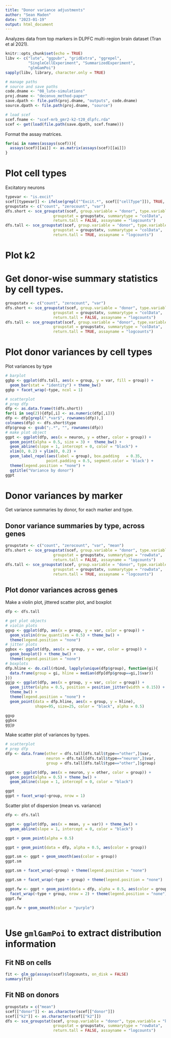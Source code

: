 ```yaml
---
title: "Donor variance adjustments"
author: "Sean Maden"
date: "2023-01-19"
output: html_document
---
```


Analyzes data from top markers in DLPFC multi-region brain dataset (Tran et al 2021).

```r
knitr::opts_chunk$set(echo = TRUE)
libv <- c("lute", "ggpubr", "gridExtra", "ggrepel",
          "SingleCellExperiment", "SummarizedExperiment",
          "glmGamPoi")
sapply(libv, library, character.only = TRUE)

# manage paths
# source and save paths
code.dname <- "08_lute-simulations"
proj.dname <- "deconvo_method-paper"
save.dpath <- file.path(proj.dname, "outputs", code.dname)
source.dpath <- file.path(proj.dname, "source")

# load scef
scef.fname <- "scef-mrb_gmr2-k2-t20_dlpfc.rda"
scef <- get(load(file.path(save.dpath, scef.fname)))

```

Format the assay matrices.

```r
for(ai in names(assays(scef))){
  assays(scef)[[ai]] <- as.matrix(assays(scef)[[ai]])
}
```

# Plot cell types

Excitatory neurons

```r
typevar <- "is.excit"
scef[[typevar]] <- ifelse(grepl("^Excit.*", scef[["cellType"]]), TRUE, FALSE)
groupstatv <- c("count", "zerocount", "var")
dfs.short <- sce_groupstat(scef, group.variable = "donor", type.variable = typevar,
                     groupstat = groupstatv, summarytype = "colData",
                     return.tall = FALSE, assayname = "logcounts")
dfs.tall <- sce_groupstat(scef, group.variable = "donor", type.variable = typevar,
                     groupstat = groupstatv, summarytype = "colData",
                     return.tall = TRUE, assayname = "logcounts")
```

# Plot k2

# Get donor-wise summary statistics by cell types.

```r
groupstatv <- c("count", "zerocount", "var")
dfs.short <- sce_groupstat(scef, group.variable = "donor", type.variable = "k2",
                     groupstat = groupstatv, summarytype = "colData",
                     return.tall = FALSE, assayname = "logcounts")
dfs.tall <- sce_groupstat(scef, group.variable = "donor", type.variable = "k2",
                     groupstat = groupstatv, summarytype = "colData",
                     return.tall = TRUE, assayname = "logcounts")
```

# Plot donor variances by cell types

Plot variances by type

```r
# barplot
ggbp <- ggplot(dfs.tall, aes(x = group, y = var, fill = group)) +
  geom_bar(stat = "identity") + theme_bw()
ggbp + facet_wrap(~type, ncol = 1)
```

```r
# scatterplot
# prep dfp
dfp <- as.data.frame(t(dfs.short))
for(i in seq(2)){dfp[,i] <- as.numeric(dfp[,i])}
dfp <- dfp[grepl(".*var$", rownames(dfp)),]
colnames(dfp) <- dfs.short$type
dfp$group <- gsub(";.*", "", rownames(dfp))
# make plot object
ggpt <- ggplot(dfp, aes(x = neuron, y = other, color = group)) +
  geom_point(alpha = 0.5, size = 3) +  theme_bw() +
  geom_abline(slope = 1, intercept = 0, color = "black") +
  xlim(0, 0.2) + ylim(0, 0.2) +
  geom_label_repel(aes(label = group), box.padding   = 0.35, 
                  point.padding = 0.5, segment.color = 'black') +
  theme(legend.position = "none") +
  ggtitle("Variance by donor")
ggpt
```
# Donor variances by marker

Get variance summaries by donor, for each marker and type.

## Donor variance summaries by type, across genes

```r
groupstatv <- c("count", "zerocount", "var", "mean")
dfs.short <- sce_groupstat(scef, group.variable = "donor", type.variable = "k2",
                     groupstat = groupstatv, summarytype = "rowData",
                     return.tall = FALSE, assayname = "logcounts")
dfs.tall <- sce_groupstat(scef, group.variable = "donor", type.variable = "k2",
                     groupstat = groupstatv, summarytype = "rowData",
                     return.tall = TRUE, assayname = "logcounts")
```

## Plot donor variances across genes

Make a violin plot, jittered scatter plot, and boxplot

```r
dfp <- dfs.tall

# get plot objects
# violin plots
ggvp <- ggplot(dfp, aes(x = group, y = var, color = group)) +
  geom_violin(draw_quantiles = 0.5) + theme_bw() +
  theme(legend.position = "none")
# jitter plots
ggbox <- ggplot(dfp, aes(x = group, y = var, color = group)) +
  geom_boxplot() + theme_bw() +
  theme(legend.position = "none")
# boxplots
dfp.hline <- do.call(rbind, lapply(unique(dfp$group), function(gi){
  data.frame(group = gi, hline = median(dfp[dfp$group==gi,]$var))
}))
ggjp <- ggplot(dfp, aes(x = group, y = var, color = group)) +
  geom_jitter(alpha = 0.5, position = position_jitter(width = 0.15)) + 
  theme_bw() +
  theme(legend.position = "none") +
  geom_point(data = dfp.hline, aes(x = group, y = hline), 
             shape=95, size=25, color = "black", alpha = 0.5)

ggvp
ggbox
ggjp
```

Make scatter plot of variances by types.

```r
# scatterplot
# prep dfp
dfp <- data.frame(other = dfs.tall[dfs.tall$type=="other",]$var,
                  neuron = dfs.tall[dfs.tall$type=="neuron",]$var,
                  group = dfs.tall[dfs.tall$type=="other",]$group)

ggpt <- ggplot(dfp, aes(x = neuron, y = other, color = group)) +
  geom_point(alpha = 0.5) + theme_bw() +
  geom_abline(slope = 1, intercept = 0, color = "black")

ggpt 
ggpt + facet_wrap(~group, nrow = 1)
```

Scatter plot of dispersion (mean vs. variance)

```r
dfp <- dfs.tall

ggpt <- ggplot(dfp, aes(x = mean, y = var)) + theme_bw() +
  geom_abline(slope = 1, intercept = 0, color = "black")

ggpt + geom_point(alpha = 0.5)

ggpt + geom_point(data = dfp, alpha = 0.5, aes(color = group))

ggpt.sm <- ggpt + geom_smooth(aes(color = group))
ggpt.sm

ggpt.sm + facet_wrap(~group) + theme(legend.position = "none")

ggpt.sm + facet_wrap(~type + group) + theme(legend.position = "none")

ggpt.fw <- ggpt + geom_point(data = dfp, alpha = 0.5, aes(color = group)) + 
  facet_wrap(~type + group, nrow = 2) + theme(legend.position = "none")
ggpt.fw

ggpt.fw + geom_smooth(color = "purple")
  
```

# Use `gmlGamPoi` to extract distribution information

## Fit NB on cells

```r
fit <- glm_gp(assays(scef)$logcounts, on_disk = FALSE)
summary(fit)
```

## Fit NB on donors

```r
groupstatv = c("mean")
scef[["donor"]] <- as.character(scef[["donor"]])
scef[["k2"]] <- as.character(scef[["k2"]])
dfs <- sce_groupstat(scef, group.variable = "donor", type.variable = "k2",
                     groupstat = groupstatv, summarytype = "rowData",
                     return.tall = FALSE, assayname = "logcounts")
```
